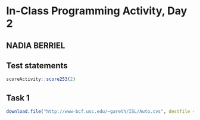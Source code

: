 # In-Class Programming Activity, Day 2

## NADIA BERRIEL


## Test statements

```r
scoreActivity::score253(2)
```

## Task 1

```r
download.file("http://www-bcf.usc.edu/~gareth/ISL/Auto.cvs", destfile = "Auto.csv")
```

